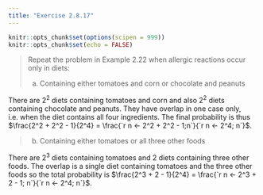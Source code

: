 ```yaml
---
title: "Exercise 2.8.17"
---
```


```r
knitr::opts_chunk$set(options(scipen = 999))
knitr::opts_chunk$set(echo = FALSE)
```

> Repeat the problem in Example 2.22 when allergic reactions occur only in diets:
> 
> (a) Containing either tomatoes and corn or chocolate and peanuts

There are $2^2$ diets containing tomatoes and corn and also $2^2$ diets containing chocolate and peanuts. They have overlap in one case only, i.e. when the diet contains all four ingredients. The final probability is thus $\frac{2^2 + 2^2 - 1}{2^4} = \frac{`r n <- 2^2 + 2^2 - 1;n`}{`r n <- 2^4; n`}$.

> (b) Containing either tomatoes or all three other foods

There are $2^3$ diets containing tomatoes and $2$ diets containing three other foods. The overlap is a single diet containing tomatoes and the three other foods so the total probability is $\frac{2^3 + 2 - 1}{2^4} = \frac{`r n <- 2^3 + 2 - 1; n`}{`r n <- 2^4; n`}$.
